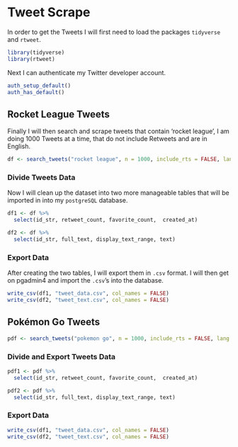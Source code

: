 # **Tweet Scrape**

In order to get the Tweets I will first need to load the packages `tidyverse` and `rtweet`.

```r
library(tidyverse)
library(rtweet)
```

Next I can authenticate my Twitter developer account.

```r
auth_setup_default()
auth_has_default()
```

## Rocket League Tweets

Finally I will then search and scrape tweets that contain 'rocket league', I am doing 1000 Tweets at a time, that do not include Retweets and are in English.

```r
df <- search_tweets("rocket league", n = 1000, include_rts = FALSE, lang = "en")
```

### Divide Tweets Data

Now I will clean up the dataset into two more manageable tables that will be imported in into my `postgreSQL` database.

```r
df1 <- df %>%
  select(id_str, retweet_count, favorite_count,  created_at)

df2 <- df %>%
  select(id_str, full_text, display_text_range, text)
```

### Export Data

After creating the two tables, I will export them in `.csv` format. I will then get on pgadmin4 and import the `.csv`'s into the database.

```r
write_csv(df1, "tweet_data.csv", col_names = FALSE)
write_csv(df2, "tweet_text.csv", col_names = FALSE)
```

## Pokémon Go Tweets

```r
pdf <- search_tweets("pokemon go", n = 1000, include_rts = FALSE, lang = "en")
```

### Divide and Export Tweets Data

```r
pdf1 <- pdf %>%
  select(id_str, retweet_count, favorite_count,  created_at)

pdf2 <- pdf %>%
  select(id_str, full_text, display_text_range, text)
```

### Export Data

```r
write_csv(df1, "tweet_data.csv", col_names = FALSE)
write_csv(df2, "tweet_text.csv", col_names = FALSE)
```
